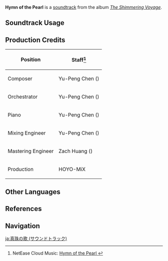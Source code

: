 {{Soundtrack Infobox
|image          = The Shimmering Voyage.png
|album          = The Shimmering Voyage
|disc           = 4
|number         = 45
|featured       =
|featured2      =
|featured3      =
|featured_disc  =
|featured_disc2 =
|featured_disc3 =
|youtube_id     = 8F3v2ooJplk
|spotify_id     = 5vAQTfCyFtElVttsxrTgiy
|previous       = Rage Beneath the Mountains
|next           = Overture of Falling Stars
}}
'''Hymn of the Pearl''' is a [[soundtrack]] from the album ''[[The Shimmering Voyage]]''.

==Soundtrack Usage==
{{Soundtrack Usage
|quest     = 
|location  = 
|domain    = 
|special_displayed = Battle Pass//opening cutscene
}}

==Production Credits==
{| class="wikitable"
! Position
! Staff<ref>NetEase Cloud Music: [https://music.163.com/#/song?id=1861579781 Hymn of the Pearl {{zh|珍珠之歌}}]</ref>
|-
! Composer
| Yu-Peng Chen ({{zh|陈致逸}})
|-
! Orchestrator
| Yu-Peng Chen ({{zh|陈致逸}})
|-
! Piano
| Yu-Peng Chen ({{zh|陈致逸}})
|-
! Mixing Engineer
| Yu-Peng Chen ({{zh|陈致逸}})
|-
! Mastering Engineer
| Zach Huang ({{zh|黄巍}})
|-
! Production
| HOYO-MiX
|}

==Other Languages==
{{Other Languages
|en      = Hymn of the Pearl
|zhs     = 珍珠之歌
|zhs_rm  = Zhēnzhū zhī Gē
|zht     = 珍珠之歌
|zht_rm  = Zhēnzhū zhī Gē
|zh_tl   = Song of the Pearl
|ja      = 真珠の歌
|ja_rm   = Shinju no Uta
|ja_tl   = Song of the Pearl
}}

==References==
{{Reflist}}

==Navigation==
{{Soundtrack Navbox|The Shimmering Voyage|1}}

[[ja:真珠の歌 (サウンドトラック)]]